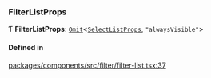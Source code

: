 ### FilterListProps

Ƭ **FilterListProps**: [`Omit`](https://www.typescriptlang.org/docs/handbook/utility-types.html#omittype-keys)\<[`SelectListProps`](/components/select-list/props.md), `"alwaysVisible"`\>

#### Defined in

[packages/components/src/filter/filter-list.tsx:37](https://github.com/vtex/shoreline/blob/7e966c5a4/packages/components/src/filter/filter-list.tsx#L37)
